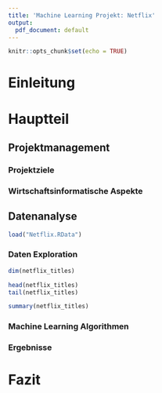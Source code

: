 ```yaml
---
title: 'Machine Learning Projekt: Netflix'
output:
  pdf_document: default
---
```


```r
knitr::opts_chunk$set(echo = TRUE)
```

# Einleitung

# Hauptteil
## Projektmanagement
### Projektziele
### Wirtschaftsinformatische Aspekte

## Datenanalyse
```r
load("Netflix.RData")
```

### Daten Exploration
```r

dim(netflix_titles)

head(netflix_titles)
tail(netflix_titles)

summary(netflix_titles)
```

### Machine Learning Algorithmen
### Ergebnisse

# Fazit


